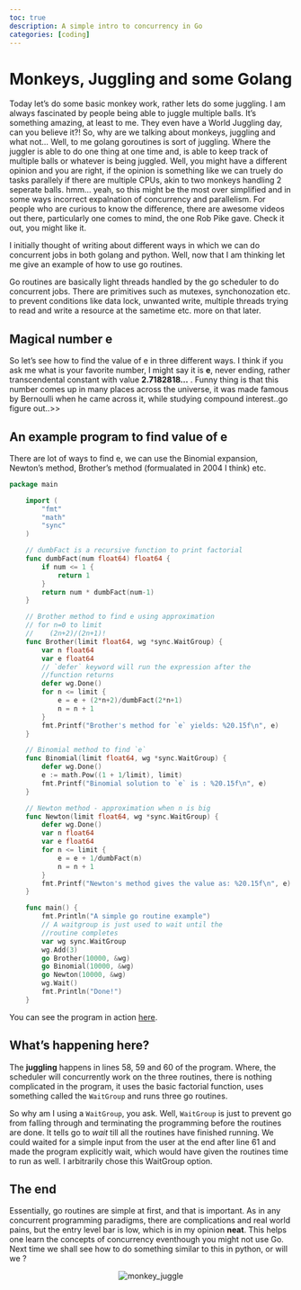 ```yaml
---
toc: true
description: A simple intro to concurrency in Go
categories: [coding]
---
```

# Monkeys, Juggling and some Golang

Today let's do some basic monkey work, rather lets do some juggling. I am always fascinated by people being able to juggle multiple balls. It’s something amazing, at least to me. They even have a World Juggling day, can you believe it?!
So, why are we talking about monkeys, juggling and what not... Well, to me golang goroutines is sort of juggling. Where the juggler is able to do one thing at one time and, is able to keep track of multiple balls or whatever is being juggled. Well, you might have a different opinion and you are right, if the opinion is something like we can truely do tasks parallely if there are multiple CPUs, akin to two monkeys handling 2 seperate balls. hmm... yeah, so this might be the most over simplified and in some ways incorrect expalnation of concurrency and parallelism. For people who are curious to know the difference, there are awesome videos out there, particularly one comes to mind, the one Rob Pike gave. Check it out, you might like it.

I initially thought of writing about different ways in which we can do concurrent jobs in both golang and python. Well, now that I am thinking let me give an example of how to use go routines.

Go routines are basically light threads handled by the go scheduler to do concurrent jobs. There are primitives such as mutexes, synchonozation etc. to prevent conditions like data lock, unwanted write, multiple threads trying to read and write a resource at the sametime etc. more on that later.

## Magical number **e**

So let’s see how to find the value of e in three different ways. I think if you ask me what is your favorite number, I might say it is **e**, never ending, rather transcendental constant with value **2.7182818…** . Funny thing is that this number comes up in many places across the universe, it was made famous by Bernoulli when he came across it, while studying compound interest..go figure out..>>


## An example program to find value of e

There are lot of ways to find e, we can use the Binomial expansion, Newton’s method, Brother’s method (formualated in 2004 I think) etc.

```go
package main

    import (
        "fmt"
        "math"
        "sync"
    )

    // dumbFact is a recursive function to print factorial
    func dumbFact(num float64) float64 {
        if num <= 1 {
            return 1
        }
        return num * dumbFact(num-1)
    }

    // Brother method to find e using approximation
    // for n=0 to limit
    //    (2n+2)/(2n+1)!
    func Brother(limit float64, wg *sync.WaitGroup) {
        var n float64
        var e float64
        // `defer` keyword will run the expression after the
        //function returns
        defer wg.Done()
        for n <= limit {
            e = e + (2*n+2)/dumbFact(2*n+1)
            n = n + 1
        }
        fmt.Printf("Brother's method for `e` yields: %20.15f\n", e)
    }

    // Binomial method to find `e`
    func Binomial(limit float64, wg *sync.WaitGroup) {
        defer wg.Done()
        e := math.Pow((1 + 1/limit), limit)
        fmt.Printf("Binomial solution to `e` is : %20.15f\n", e)
    }

    // Newton method - approximation when n is big
    func Newton(limit float64, wg *sync.WaitGroup) {
        defer wg.Done()
        var n float64
        var e float64
        for n <= limit {
            e = e + 1/dumbFact(n)
            n = n + 1
        }
        fmt.Printf("Newton's method gives the value as: %20.15f\n", e)
    }

    func main() {
        fmt.Println("A simple go routine example")
        // A waitgroup is just used to wait until the
        //routine completes
        var wg sync.WaitGroup
        wg.Add(3)
        go Brother(10000, &wg)
        go Binomial(10000, &wg)
        go Newton(10000, &wg)
        wg.Wait()
        fmt.Println("Done!")
    }
```
You can see the program in action [here](https://play.golang.org/p/-jJA-RPNbS).

## What's happening here?

The **juggling** happens in lines 58, 59 and 60 of the program. Where, the scheduler will concurrently work on the three routines, there is nothing complicated in the program, it uses the basic factorial function, uses something called the `WaitGroup` and runs three go routines.

So why am I using a `WaitGroup`, you ask. Well, `WaitGroup` is just to prevent go from falling through and terminating the programming before the routines are done. It tells go to *wait* till all the routines have finished running. We could waited for a simple input from the user at the end after line 61 and made the program explicitly wait, which would have given the routines time to run as well. I arbitrarily chose this WaitGroup option.

## The end

Essentially, go routines are simple at first, and that is important. As in any concurrent programming paradigms, there are complications and real world pains, but the entry level bar is low, which is in my opinion **neat**. This helps one learn the concepts of concurrency eventhough you might not use Go. Next time we shall see how to do something similar to this in python, or will we ?


<p align="center">
  <img src="https://i.imgur.com/1MvLPvn.jpg" alt="monkey_juggle"/>
</p>
